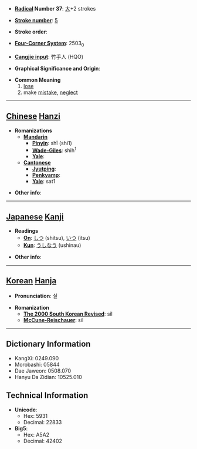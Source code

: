 * '''[[Wiktionary:Chinese radical index| Radical]] Number 37''': [[Wiktionary:Chinese radical index 大|大]]+2 strokes

* '''[[Wiktionary:Chinese total strokes index|Stroke number]]''': [[Wiktionary:Chinese total strokes index 5|5]]

* '''Stroke order''': 

* '''[[Wiktionary:Chinese four corner index|Four-Corner System]]''': 2503<sub>0</sub>

* '''[[Wiktionary:Chinese Cangjie index|Cangjie input]]''': 竹手人 (HQO)

* '''Graphical Significance and Origin''': 

* '''Common Meaning'''
*#[[lose]]
*# make [[mistake]], [[neglect]]


----

== [[Chinese]] [[Hanzi]] ==

* '''Romanizations'''
** '''[[Mandarin]]'''
*** '''[[Pinyin]]''': shī (shi1)
*** '''[[Wade-Giles]]''': shih<sup>1</sup>
*** '''[[Yale]]''': 
** '''[[Cantonese]]'''
*** '''[[Jyutping]]''':
*** '''[[Penkyamp]]''': 
*** '''[[Yale]]''': sat1

* '''Other info''': 

----

== [[Japanese]] [[Kanji]] ==

* '''Readings'''
** '''[[On]]''': [[しつ]] (shitsu), [[いつ]] (itsu)
** '''[[Kun]]''': [[うしなう]] (ushinau)

* '''Other info''':  

----

== [[Korean]] [[Hanja]] ==

* '''Pronunciation''': 실

* '''Romanization'''
** '''[[The 2000 South Korean Revised Romanization|The 2000 South Korean Revised]]''': sil
** '''[[McCune-Reischauer]]''': sil

----

== Dictionary Information ==

* KangXi: 0249.090
* Morobashi: 05844
* Dae Jaweon: 0508.070
* Hanyu Da Zidian: 10525.010

== Technical Information ==

* '''Unicode''':
** Hex: 5931
** Decimal: 22833
* '''Big5''':
** Hex: A5A2
** Decimal: 42402